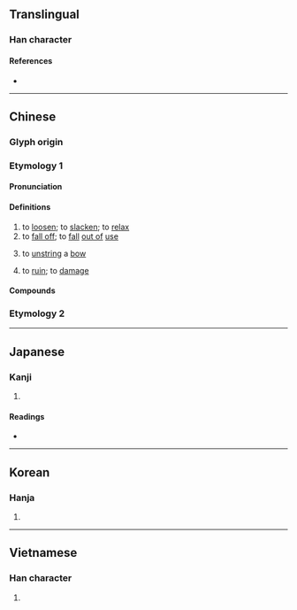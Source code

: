 {{character info}}
==Translingual==

===Han character===
{{Han char|rn=57|rad=弓|as=03|sn=6|four=14212|canj=NPD|ids=⿰弓也}}

====References====
* {{Han ref|kx=0357.060|dkj=09724|dj=0673.140|hdz=20991.130|uh=5F1B|ud=24347|bh=A6A2|bd=42658}}

----

==Chinese==
{{zh-forms}}

===Glyph origin===
{{Han etym}}

===Etymology 1===

====Pronunciation====
{{zh-pron
|m=chí,shǐ
|c=ci2,ci4
|mn=tw,xm,zz:sí/qz,xm,zz:tî
|mn_note=sí - literary (Xiamen, Zhangzhou); tî - vernacular (俗) (Xiamen, Zhangzhou)
|mc=y
|oc=y
|cat=v
}}

====Definitions====
{{zh-hanzi}}

# to [[loosen]]; to [[slacken]]; to [[relax]]
# to [[fall off]]; to [[fall]] [[out of]] [[use]]
# {{lb|zh|literary}} to [[unstring]] a [[bow]]
# {{lb|zh|literary}} to [[ruin]]; to [[damage]]

====Compounds====
{{zh-der|一弛一張|一張一弛|厥弛|外弛內張|廢弛|弛廢|弛張|弛禁|弛緩|張弛|懈弛|放蕩弛縱|澆弛|簡弛|綱紀廢弛|色衰愛弛|跅弛|鬆弛}}

===Etymology 2===
{{zh-see|施|v|to [[give]], [[grant]]; to [[put]] into [[effect]], [[carry out]]}}

----

==Japanese==

===Kanji===
{{ja-kanji|grade=|rs=弓03}}

# {{rfdef|ja|sort=弓03}}

====Readings====
* {{ja-readings
|goon=し
|kanon=し
|kanyoon=ち
|kun=たる-む, たる-める, たゆ-む, ゆる-む
}}

----

==Korean==

===Hanja===
{{ko-hanja|hangeul=[[이]], [[치]]|eumhun=|rv=i, chi|mr=i, ch'i|y=i, chi}}

# {{rfdef|ko|sort=弓03}}

----

==Vietnamese==

===Han character===
{{vi-readings|reading=thỉ|rs=弓03}}

# {{rfdef|vi}}